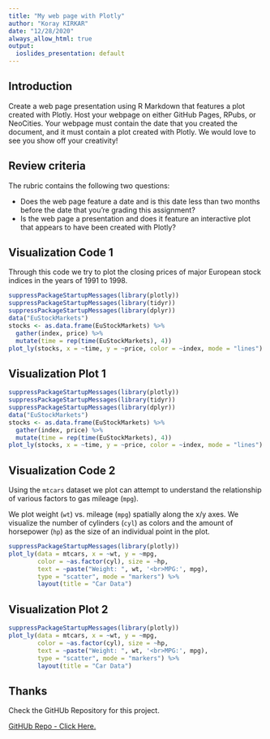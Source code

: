 ```yaml
---
title: "My web page with Plotly"
author: "Koray KIRKAR"
date: "12/28/2020"
always_allow_html: true
output:
  ioslides_presentation: default
---
```


## Introduction

Create a web page presentation using R Markdown that features a plot created with Plotly. Host your webpage on either GitHub Pages, RPubs, or NeoCities. Your webpage must contain the date that you created the document, and it must contain a plot created with Plotly. We would love to see you show off your creativity!

## Review criteria

The rubric contains the following two questions:

- Does the web page feature a date and is this date less than two months before the date that you're grading this assignment?
- Is the web page a presentation and does it feature an interactive plot that appears to have been created with Plotly?

## Visualization Code 1

Through this code we try to plot the closing prices of major European stock indices in the years of 1991 to 1998.

```r
suppressPackageStartupMessages(library(plotly))
suppressPackageStartupMessages(library(tidyr))
suppressPackageStartupMessages(library(dplyr))
data("EuStockMarkets")
stocks <- as.data.frame(EuStockMarkets) %>%
  gather(index, price) %>%
  mutate(time = rep(time(EuStockMarkets), 4))
plot_ly(stocks, x = ~time, y = ~price, color = ~index, mode = "lines")
```

## Visualization Plot 1

```r
suppressPackageStartupMessages(library(plotly))
suppressPackageStartupMessages(library(tidyr))
suppressPackageStartupMessages(library(dplyr))
data("EuStockMarkets")
stocks <- as.data.frame(EuStockMarkets) %>%
  gather(index, price) %>%
  mutate(time = rep(time(EuStockMarkets), 4))
plot_ly(stocks, x = ~time, y = ~price, color = ~index, mode = "lines")
```

## Visualization Code 2

Using the `mtcars` dataset we plot can attempt to understand the relationship
of various factors to gas mileage (`mpg`).

We plot weight (`wt`) vs. mileage (`mpg`) spatially along the x/y axes. We 
visualize the number of cylinders (`cyl`) as colors and the amount of
horsepower (`hp`) as the size of an individual point in the plot.

```r
suppressPackageStartupMessages(library(plotly))
plot_ly(data = mtcars, x = ~wt, y = ~mpg, 
        color = ~as.factor(cyl), size = ~hp,
        text = ~paste("Weight: ", wt, '<br>MPG:', mpg),
        type = "scatter", mode = "markers") %>%
        layout(title = "Car Data")
```

## Visualization Plot 2

```r
suppressPackageStartupMessages(library(plotly))
plot_ly(data = mtcars, x = ~wt, y = ~mpg, 
        color = ~as.factor(cyl), size = ~hp,
        text = ~paste("Weight: ", wt, '<br>MPG:', mpg),
        type = "scatter", mode = "markers") %>%
        layout(title = "Car Data")
```

## Thanks

Check the GitHUb Repository for this project.

[GitHUb Repo - Click Here.](https://github.com/kkirkar/plotly/)
